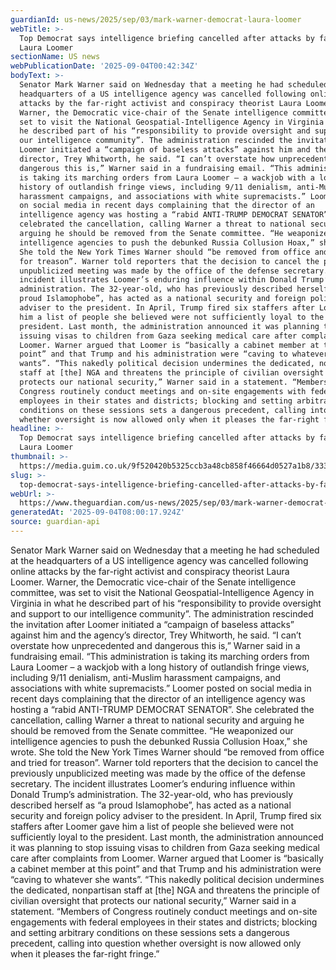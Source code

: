 ```yaml
---
guardianId: us-news/2025/sep/03/mark-warner-democrat-laura-loomer
webTitle: >-
  Top Democrat says intelligence briefing cancelled after attacks by far-right
  Laura Loomer
sectionName: US news
webPublicationDate: '2025-09-04T00:42:34Z'
bodyText: >-
  Senator Mark Warner said on Wednesday that a meeting he had scheduled at the
  headquarters of a US intelligence agency was cancelled following online
  attacks by the far-right activist and conspiracy theorist Laura Loomer.
  Warner, the Democratic vice-chair of the Senate intelligence committee, was
  set to visit the National Geospatial-Intelligence Agency in Virginia in what
  he described part of his “responsibility to provide oversight and support to
  our intelligence community”. The administration rescinded the invitation after
  Loomer initiated a “campaign of baseless attacks” against him and the agency’s
  director, Trey Whitworth, he said. “I can’t overstate how unprecedented and
  dangerous this is,” Warner said in a fundraising email. “This administration
  is taking its marching orders from Laura Loomer – a wackjob with a long
  history of outlandish fringe views, including 9/11 denialism, anti-Muslim
  harassment campaigns, and associations with white supremacists.” Loomer posted
  on social media in recent days complaining that the director of an
  intelligence agency was hosting a “rabid ANTI-TRUMP DEMOCRAT SENATOR”. She
  celebrated the cancellation, calling Warner a threat to national security and
  arguing he should be removed from the Senate committee. “He weaponized our
  intelligence agencies to push the debunked Russia Collusion Hoax,” she wrote.
  She told the New York Times Warner should “be removed from office and tried
  for treason”. Warner told reporters that the decision to cancel the previously
  unpublicized meeting was made by the office of the defense secretary. The
  incident illustrates Loomer’s enduring influence within Donald Trump’s
  administration. The 32-year-old, who has previously described herself as “a
  proud Islamophobe”, has acted as a national security and foreign policy
  adviser to the president. In April, Trump fired six staffers after Loomer gave
  him a list of people she believed were not sufficiently loyal to the
  president. Last month, the administration announced it was planning to stop
  issuing visas to children from Gaza seeking medical care after complaints from
  Loomer. Warner argued that Loomer is “basically a cabinet member at this
  point” and that Trump and his administration were “caving to whatever she
  wants”. “This nakedly political decision undermines the dedicated, nonpartisan
  staff at [the] NGA and threatens the principle of civilian oversight that
  protects our national security,” Warner said in a statement. “Members of
  Congress routinely conduct meetings and on-site engagements with federal
  employees in their states and districts; blocking and setting arbitrary
  conditions on these sessions sets a dangerous precedent, calling into question
  whether oversight is now allowed only when it pleases the far-right fringe.”
headline: >-
  Top Democrat says intelligence briefing cancelled after attacks by far-right
  Laura Loomer
thumbnail: >-
  https://media.guim.co.uk/9f520420b5325ccb3a48cb858f46664d0527a1b8/333_0_3333_2667/500.jpg
slug: >-
  top-democrat-says-intelligence-briefing-cancelled-after-attacks-by-far-right-laura-loomer
webUrl: >-
  https://www.theguardian.com/us-news/2025/sep/03/mark-warner-democrat-laura-loomer
generatedAt: '2025-09-04T08:00:17.924Z'
source: guardian-api
---
```

Senator Mark Warner said on Wednesday that a meeting he had scheduled at the headquarters of a US intelligence agency was cancelled following online attacks by the far-right activist and conspiracy theorist Laura Loomer. Warner, the Democratic vice-chair of the Senate intelligence committee, was set to visit the National Geospatial-Intelligence Agency in Virginia in what he described part of his “responsibility to provide oversight and support to our intelligence community”. The administration rescinded the invitation after Loomer initiated a “campaign of baseless attacks” against him and the agency’s director, Trey Whitworth, he said. “I can’t overstate how unprecedented and dangerous this is,” Warner said in a fundraising email. “This administration is taking its marching orders from Laura Loomer – a wackjob with a long history of outlandish fringe views, including 9/11 denialism, anti-Muslim harassment campaigns, and associations with white supremacists.” Loomer posted on social media in recent days complaining that the director of an intelligence agency was hosting a “rabid ANTI-TRUMP DEMOCRAT SENATOR”. She celebrated the cancellation, calling Warner a threat to national security and arguing he should be removed from the Senate committee. “He weaponized our intelligence agencies to push the debunked Russia Collusion Hoax,” she wrote. She told the New York Times Warner should “be removed from office and tried for treason”. Warner told reporters that the decision to cancel the previously unpublicized meeting was made by the office of the defense secretary. The incident illustrates Loomer’s enduring influence within Donald Trump’s administration. The 32-year-old, who has previously described herself as “a proud Islamophobe”, has acted as a national security and foreign policy adviser to the president. In April, Trump fired six staffers after Loomer gave him a list of people she believed were not sufficiently loyal to the president. Last month, the administration announced it was planning to stop issuing visas to children from Gaza seeking medical care after complaints from Loomer. Warner argued that Loomer is “basically a cabinet member at this point” and that Trump and his administration were “caving to whatever she wants”. “This nakedly political decision undermines the dedicated, nonpartisan staff at [the] NGA and threatens the principle of civilian oversight that protects our national security,” Warner said in a statement. “Members of Congress routinely conduct meetings and on-site engagements with federal employees in their states and districts; blocking and setting arbitrary conditions on these sessions sets a dangerous precedent, calling into question whether oversight is now allowed only when it pleases the far-right fringe.”
